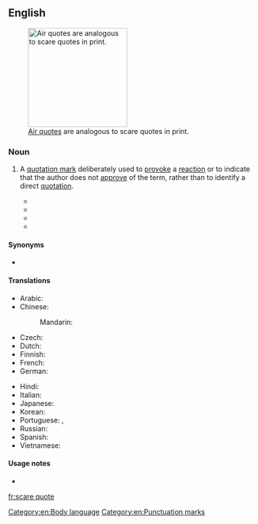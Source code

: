 ==English==
{{was wotd|2011|July|5}}
[[File:AirQuotes.jpg|thumb|200px|upright|[[air quote|Air quotes]] are analogous to scare quotes in print.]]

===Noun===
{{en-noun}}

# {{lb|en|chiefly|in the plural}} A [[quotation mark]] deliberately used to [[provoke]] a [[reaction]] or to indicate that the author does not [[approve]] of the term, rather than to identify a direct [[quotation]].
#* {{quote-journal|title=The Retreat From Inquiry and Knowledge in Special Education.|journal=Journal of Special Education|date=Jan 1, 2001|passage=One other important figure in postmodern thought is Richard Rorty, who might be characterized as master of the '''scare quote'''}}
#* {{quote-book|title=What's Wrong with Contemporary Art?|author=P Timms|year=2004|passage=He is inordinately fond of the '''scare quote''', a sign that he is not really sure of what he's talking about.}}
#* {{quote-journal|title=Where Hairsplitting Can Become High Drama|work=New York Sun|date=Sep 6, 2006|passage=An incidental pleasure is his witty mastery of the '''scare quote''' and the square bracket.}}
#* {{quote-journal|title=Friendship and the grounds of reasons|author=D Jeske|year=2008|journal=papyrus.bib.umontreal.ca|passage=I put the relevant pronouns in '''scare quote''' because Bundy’s interviewers succeeded in getting Bundy to talk about his crimes only by allowing him to describe them in the third person}}

====Synonyms====
* {{l|en|shudder quote}}

====Translations====
{{trans-top|quotation mark used to provoke reaction}}
* Arabic: {{t-needed|ar}}
* Chinese:
*: Mandarin: {{t-needed|cmn}}
* Czech: {{t-needed|cs}}
* Dutch: {{t-needed|nl}}
* Finnish: {{t|fi|[[ironinen]] [[lainausmerkki]]}}
* French: {{t|fr|[[guillemet]] [[ironique]]|m}}
* German: {{t|de|[[ironisch]]es [[Anführungszeichen]]|n}}
{{trans-mid}}
* Hindi: {{t-needed|hi}}
* Italian: {{t-needed|it}}
* Japanese: {{t-needed|ja}}
* Korean: {{t-needed|ko}}
* Portuguese: {{t|pt|aspas irónicas|f-p}} {{qualifier|Portugal}}, {{t|pt|aspas irônicas|f-p}} {{qualifier|Brazil}}
* Russian: {{t-needed|ru}}
* Spanish: {{t|es|cita de miedo|f}}
* Vietnamese: {{t-needed|vi}}
{{trans-bottom}}

====Usage notes====
* {{pedialite|Scare quotes}}

[[Category:en:Body language]]
[[Category:en:Punctuation marks]]

[[fr:scare quote]]
